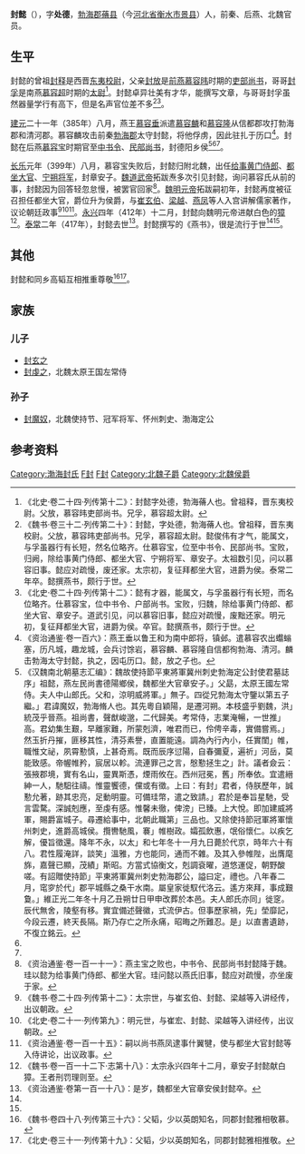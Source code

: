 '''封懿'''（{{bd|4世紀||417年|catIdx=F}}），字'''处德'''，[[勃海郡|勃海郡]][[蓨县|蓨县]]（今[[河北省|河北省]][[衡水市|衡水市]][[景县|景县]]）人，前秦、后燕、北魏官员。

== 生平 ==
封懿的曾祖[[封释|封释]]是西晋[[东夷校尉|东夷校尉]]，父亲[[封放|封放]]是[[前燕|前燕]][[慕容𬀩|慕容𬀩]]时期的[[吏部尚书|吏部尚书]]，哥哥[[封孚|封孚]]是南燕[[慕容超|慕容超]]时期的[[太尉|太尉]]<ref>《北史·卷二十四·列传第十二》：封懿字处德，勃海蓨人也。曾祖释，晋东夷校尉。父放，慕容𬀩吏部尚书。兄孚，慕容超太尉。</ref>。封懿卓异壮美有才华，能撰写文章，与哥哥封孚虽然器量学行有高下，但是名声官位差不多<ref name=autogenerated1>《魏书·卷三十二·列传第二十》：封懿，字处德，勃海蓨人也。曾祖释，晋东夷校尉。父放，慕容𬀩吏部尚书。兄孚，慕容超太尉。懿俊伟有才气，能属文，与孚虽器行有长短，然名位略齐。仕慕容宝，位至中书令、民部尚书。宝败，归阙，除给事黄门侍郎、都坐大官、宁朔将军、章安子。太祖数引见，问以慕容旧事。懿应对疏慢，废还家。太宗初，复征拜都坐大官，进爵为侯。泰常二年卒。懿撰燕书，颇行于世。</ref><ref name=autogenerated2>《北史·卷二十四·列传第十二》：懿有才器，能属文，与孚虽器行有长短，而名位略齐。仕慕容宝，位中书令、户部尚书。宝败，归魏，除给事黄门侍郎、都坐大官、章安子。道武引见，问以慕容旧事，懿应对疏慢，废黜还家。明元初，复征拜都坐大官，进爵为侯。卒官。懿撰燕书，颇行于世。</ref>。

[[建元_(前秦)|建元]]二十一年（385年）八月，燕王[[慕容垂|慕容垂]]派遣[[慕容麟|慕容麟]]和[[慕容隆|慕容隆]]从信都郡攻打勃海郡和清河郡。慕容麟攻击前秦[[勃海郡|勃海郡]]太守封懿，将他俘虏，因此驻扎于历口<ref>《资治通鉴·卷一百六》：燕王垂以鲁王和为南中郎将，镇邺。遣慕容农出蠮螉塞，历凡城，趣龙城，会兵讨馀岩，慕容麟、慕容隆自信都徇勃海、清河。麟击勃海太守封懿，执之，因屯历口。懿，放之子也。</ref>。封懿在后燕[[慕容宝|慕容宝]]时期官至[[中书令|中书令]]、[[民部尚书|民部尚书]]，封德阳乡侯<ref>《汉魏南北朝墓志汇编》：魏故使持節平東將軍冀州刺史勃海定公封使君墓誌序」祖懿，燕左民尚書德陽鄉侯，魏都坐大官章安子。」父勗，太原王國左常侍。夫人中山郎氏。父和，涼明威將軍。」無子。四從兄勃海太守鑒以第五子繼。」君諱魔奴，勃海脩人也。其先粵自穎陽，是遷河朔。本枝盛乎劉魏，洪」統茂乎晉燕。祖尚書，聲猷峻邈，二代歸美。考常侍，志業淹暢，一世推」高。君幼集生艱，早離家難，所蒙剋濟，唯君而已，伶俜辛毒，實備嘗焉。」然玉折丹摧，匪移其性，清芬素譽，直置能遠。調為內行內小，任實閨」帷，職惟文祕，夙霄懃慎，上甚奇焉。既而辰序愆陽，自春彌夏，遍祈」河岳，莫能致感。帝幄帷矜，宸居以軫。流連罪己之言，慇懃拯生之」計。議者僉云：張掖郡境，實有名山，靈異斯憑，煙雨攸在。西州冠冕，舊」所奉依。宜遣縉紳一人，馳馹往禱。惟靈饗德，儻或有徵。上曰：有封」君者，侍朕歷年，誠懃允著，跡其忠亮，足動明靈。可備珪幣，遣之致請。」君於是奉旨星馳，受言雲騖。深誠剋應，至虔有感。惟馨未徹，俾滂」已臻。上大悅。即加建威將軍，賜爵富城子。尋遷給事中，北朝此職第」三品也。又除使持節冠軍將軍懷州刺史，進爵高城侯。攬轡馳風，褰」帷樹政。孀孤飲惠，氓俗懷仁。以疾乞解，優旨徵還。降年不永，以太」和七年冬十一月九日薨於代京，時年六十有八。君性履淹詳，談笑」溫雅，方也能同，通而不雜。及其入參帷陛，出膺麾旆，嘉聲已顯，茂績」斯昭。方當式協衡文，剋調袞曜，道悠運促，朝野酸嗟。有詔贈使持節」平東將軍冀州刺史勃海郡公，謚曰定，禮也。八年春二月，窀穸於代」郡平城縣之桑干水南。屬皇家徙馭代洛云。遙方來拜，事成艱敻。」維正光二年冬十月乙丑朔廿日甲申改葬於本邑。夫人郎氏亦同」徙窆。辰代無舍，陵壑有移。實宜備述聲徽，式流伊古。但事歷家禍，先」塋靡記，今段云遷，終天長隔。斯乃存亡之所永痛，昭晦之所難忍。是」以直書遺跡，不復立銘云。</ref><ref name=autogenerated1 /><ref name=autogenerated2 />。

[[长乐_(后燕)|长乐]]元年（399年）八月，慕容宝失败后，封懿归附北魏，出任[[给事黄门侍郎|给事黄门侍郎]]、[[都坐大官|都坐大官]]、[[宁朔将军|宁朔将军]]，封章安子。[[魏道武帝|魏道武帝]]拓跋焘多次引见封懿，询问慕容氏从前的事，封懿因为回答轻忽怠慢，被罢官回家<ref>《资治通鉴·卷一百一十一》：燕主宝之败也，中书令、民部尚书封懿降于魏。珪以懿为给事黄门侍郎、都坐大官。珪问懿以燕氏旧事，懿应对疏慢，亦坐废于家。</ref>。[[魏明元帝|魏明元帝]]拓跋嗣初年，封懿再度被征召担任都坐大官，爵位升为侯爵，与[[崔玄伯|崔玄伯]]、[[梁越|梁越]]、[[燕凤|燕凤]]等人入宫讲解儒家著作，议论朝廷政事<ref>《魏书·卷二十四·列传第十二》：太宗世，与崔玄伯、封懿、梁越等入讲经传，出议朝政。</ref><ref>《北史·卷二十一·列传第九》：明元世，与崔宏、封懿、梁越等入讲经传，出议朝政。</ref><ref>《资治通鉴·卷一百一十五》：嗣以尚书燕凤逮事什翼犍，使与都坐大官封懿等入侍讲论，出议政事。</ref>。[[永兴_(魏明元帝)|永兴]]四年（412年）十二月，封懿向魏明元帝进献白色的[[獐|獐]]<ref>《魏书·卷一百一十二下·志第十八》：太宗永兴四年十二月，章安子封懿献白獐。王者刑罚理则至。</ref>。[[泰常|泰常]]二年（417年），封懿去世<ref>《资治通鉴·卷第一百一十八》：是岁，魏都坐大官章安侯封懿卒。</ref>。封懿撰写的《燕书》，很是流行于世<ref name=autogenerated1 /><ref name=autogenerated2 />。

==其他==
封懿和同乡高韬互相推重尊敬<ref>《魏书·卷四十八·列传第三十六》：父韬，少以英朗知名，同郡封懿雅相敬慕。</ref><ref>《北史·卷三十一·列传第十九》：父韬，少以英朗知名，同郡封懿雅相推敬。</ref>。

== 家族 ==
{{main|渤海封氏|渤海封氏世系图}}

===儿子===
*[[封玄之|封玄之]]
*[[封虔之|封虔之]]，北魏太原王国左常侍

===孙子===
*[[封魔奴|封魔奴]]，北魏使持节、冠军将军、怀州刺史、渤海定公

==参考资料 ==
{{reflist}}

[[Category:渤海封氏|Category:渤海封氏]]
[[Category:后燕官员|F封]]
[[Category:北魏官员|F封]]
[[Category:北魏子爵|Category:北魏子爵]]
[[Category:北魏侯爵|Category:北魏侯爵]]